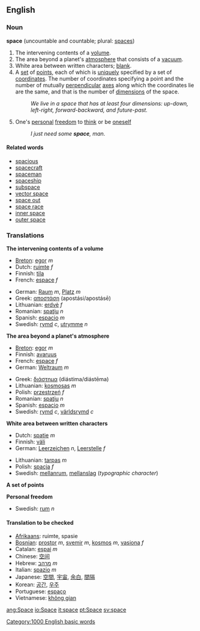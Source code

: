 ==English==
{{Punctuation marks}}
===Noun===
'''space''' (uncountable and countable; plural: [[spaces]])

#The intervening contents of a [[volume]].
#The area beyond a planet's [[atmosphere]] that consists of a [[vacuum]].
#White area between written characters; [[blank]].
#A [[set]] of [[point]]s, each of which is [[unique]]ly specified by a set of [[coordinate]]s.  The number of coordinates specifying a point and the number of mutually [[perpendicular]] [[axis|axes]] along which the coordinates lie are the same, and that is the number of [[dimension]]s of the space.
#:''We live in a space that has at least four dimensions: up-down, left-right, forward-backward, and future-past.''
#One's [[personal]] [[freedom]] to [[think]] or be [[oneself]]
#:''I just need some '''space''', man.''

==== Related words ====
*[[spacious]]
*[[spacecraft]]
*[[spaceman]]
*[[spaceship]]
*[[subspace]]
*[[vector space]]
*[[space out]]
*[[space race]]
*[[inner space]]
*[[outer space]]

=== Translations ===
'''The intervening contents of a volume'''
{{top}}
*[[Breton]]: [[egor]] ''m''
*Dutch: [[ruimte]] ''f''
*Finnish: [[tila]]
*French: [[espace]] ''f''
{{mid}}
*German: [[Raum]] ''m'', [[Platz]] ''m''
*Greek: [[αποστάση]] (apostási/apostásē)
*Lithuanian: [[erdvė]] ''f''
*Romanian: [[spaţiu]] ''n''
*Spanish: [[espacio]] ''m''
*Swedish: [[rymd]] ''c'', [[utrymme]] ''n''
{{bottom}}

'''The area beyond a planet's atmosphere'''
{{top}}
*[[Breton]]: [[egor]] ''m''
*Finnish: [[avaruus]]
*French: [[espace]] ''f''
*German: [[Weltraum]] ''m''
{{mid}}
*Greek: [[διάστημα]] (diástima/diástēma)
*Lithuanian: [[kosmosas]] ''m''
*Polish: [[przestrzeń]] ''f''
*Romanian: [[spaţiu]] ''n''
*Spanish: [[espacio]] ''m''
*Swedish: [[rymd]] ''c'', [[världsrymd]] ''c''
{{bottom}}

'''White area between written characters'''
{{top}}
*Dutch: [[spatie]] ''m''
*Finnish: [[väli]]
*German: [[Leerzeichen]] ''n'', [[Leerstelle]] ''f''
{{mid}}
*Lithuanian: [[tarpas]] ''m''
*Polish: [[spacja]] ''f''
*Swedish: [[mellanrum]], [[mellanslag]] (''typographic character'')
{{bottom}}

'''A set of points'''
{{top}}
{{mid}}
{{bottom}}

'''Personal freedom'''
{{top}}
{{mid}}
*Swedish: [[rum]] ''n''
{{bottom}}

====Translation to be checked====
{{checktrans}}
*[[Afrikaans]]: ruimte, spasie
*[[Bosnian]]: [[prostor]] ''m'', [[svemir]] ''m'', [[kosmos]] ''m'', [[vasiona]] ''f''
*Catalan: [[espai]] ''m''
*Chinese: [[空间]]
*Hebrew: [[מרהב]] ''m''
*Italian: [[spazio]] ''m''
*Japanese: [[空間]], [[宇宙]], [[余白]], [[間隔]]
*Korean: [[공간]], [[우주]]
*Portuguese: [[espaço]]
*Vietnamese: [[không gian]]

[[Category:1000 English basic words]]

[[ang:Space]]
[[io:Space]]
[[it:space]]
[[pt:Space]]
[[sv:space]]
